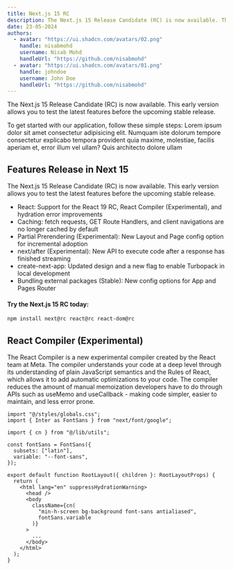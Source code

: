 ```yaml
---
title: Next.js 15 RC
description: The Next.js 15 Release Candidate (RC) is now available. This early version allows you to test the latest features before the upcoming stable release.
date: 23-05-2024
authors:
  - avatar: "https://ui.shadcn.com/avatars/02.png"
    handle: nisabmohd
    username: Nisab Mohd
    handleUrl: "https://github.com/nisabmohd"
  - avatar: "https://ui.shadcn.com/avatars/01.png"
    handle: johndoe
    username: John Doe
    handleUrl: "https://github.com/nisabmohd"
---
```


The Next.js 15 Release Candidate (RC) is now available. This early version allows you to test the latest features before the upcoming stable release.

To get started with our application, follow these simple steps:
Lorem ipsum dolor sit amet consectetur adipisicing elit. Numquam iste dolorum tempore consectetur explicabo tempora provident quia maxime, molestiae, facilis aperiam et, error illum vel ullam? Quis architecto dolore ullam

## Features Release in Next 15

The Next.js 15 Release Candidate (RC) is now available. This early version allows you to test the latest features before the upcoming stable release.

- React: Support for the React 19 RC, React Compiler (Experimental), and hydration error improvements
- Caching: fetch requests, GET Route Handlers, and client navigations are no longer cached by default
- Partial Prerendering (Experimental): New Layout and Page config option for incremental adoption
- next/after (Experimental): New API to execute code after a response has finished streaming
- create-next-app: Updated design and a new flag to enable Turbopack in local development
- Bundling external packages (Stable): New config options for App and Pages Router

#### Try the Next.js 15 RC today:

```bash
npm install next@rc react@rc react-dom@rc
```

## React Compiler (Experimental)

The React Compiler is a new experimental compiler created by the React team at Meta. The compiler understands your code at a deep level through its understanding of plain JavaScript semantics and the Rules of React, which allows it to add automatic optimizations to your code. The compiler reduces the amount of manual memoization developers have to do through APIs such as useMemo and useCallback - making code simpler, easier to maintain, and less error prone.

```tsx
import "@/styles/globals.css";
import { Inter as FontSans } from "next/font/google";

import { cn } from "@/lib/utils";

const fontSans = FontSans({
  subsets: ["latin"],
  variable: "--font-sans",
});

export default function RootLayout({ children }: RootLayoutProps) {
  return (
    <html lang="en" suppressHydrationWarning>
      <head />
      <body
        className={cn(
          "min-h-screen bg-background font-sans antialiased",
          fontSans.variable
        )}
      >
        ...
      </body>
    </html>
  );
}
```
